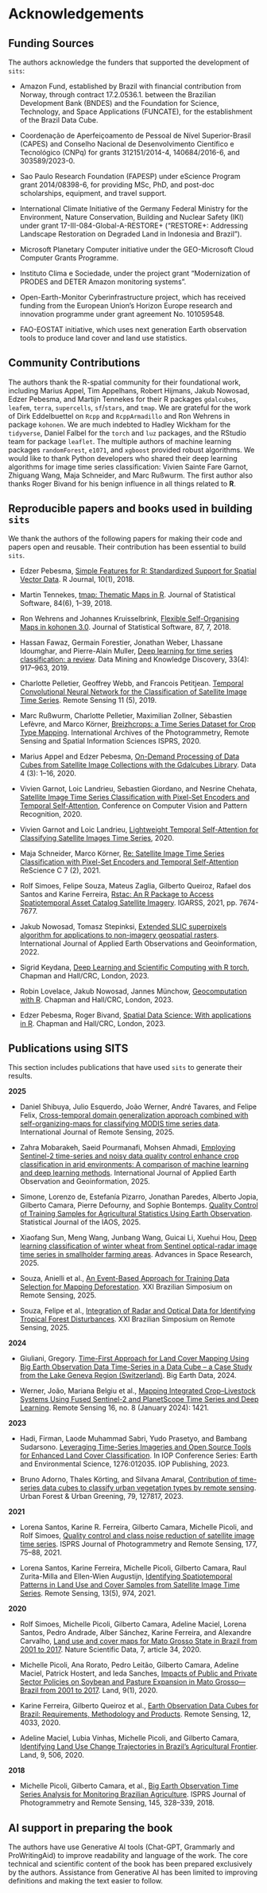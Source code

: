 # Acknowledgements {.unnumbered}

## Funding Sources {.unnumbered}

The authors acknowledge the funders that supported the development of `sits`:

- Amazon Fund, established by Brazil with financial contribution from Norway, through contract 17.2.0536.1. between the Brazilian Development Bank (BNDES) and the Foundation for Science, Technology, and Space Applications (FUNCATE), for the establishment of the Brazil Data Cube.

- Coordenação de Aperfeiçoamento de Pessoal de Nível Superior-Brasil (CAPES) and Conselho Nacional de Desenvolvimento Científico e Tecnológico (CNPq) for grants 312151/2014-4, 140684/2016-6, and 303589/2023-0.

- Sao Paulo Research Foundation (FAPESP) under eScience Program grant 2014/08398-6, for providing MSc, PhD, and post-doc scholarships, equipment, and travel support.  

- International Climate Initiative of the Germany Federal Ministry for the Environment, Nature Conservation, Building and Nuclear Safety (IKI) under grant 17-III-084-Global-A-RESTORE+ (“RESTORE+: Addressing Landscape Restoration on Degraded Land in Indonesia and Brazil”). 

- Microsoft Planetary Computer initiative under the GEO-Microsoft Cloud Computer Grants Programme. 

- Instituto Clima e Sociedade, under the project grant "Modernization of PRODES and DETER Amazon monitoring systems". 

- Open-Earth-Monitor Cyberinfrastructure project, which has received funding from the European Union’s Horizon Europe research and innovation programme under grant agreement No. 101059548.

- FAO-EOSTAT initiative, which uses next generation Earth observation tools to produce land cover and land use statistics.


## Community Contributions {.unnumbered}

The authors thank the R-spatial community for their foundational work, including Marius Appel, Tim Appelhans, Robert Hijmans, Jakub Nowosad, Edzer Pebesma, and Martijn Tennekes for their R packages `gdalcubes`,  `leafem`, `terra`, `supercells`, `sf`/`stars`, and `tmap`. We are grateful for the work of Dirk Eddelbuettel on `Rcpp` and `RcppArmadillo` and Ron Wehrens in package `kohonen`. We are much indebted to Hadley Wickham for the `tidyverse`, Daniel Falbel for the `torch` and `luz` packages, and the RStudio team for package `leaflet`. The multiple authors of machine learning packages `randomForest`, `e1071`, and `xgboost` provided robust algorithms. We would like to thank Python developers who shared their deep learning algorithms for image time series classification: Vivien Sainte Fare Garnot, Zhiguang Wang, Maja Schneider, and Marc Rußwurm. The first author also thanks Roger Bivand for his benign influence in all things related to **R**.  

## Reproducible papers and books used in building `sits` {.unnumbered}

We thank the authors of the following papers for making their code and papers open and reusable. Their contribution has been essential to build `sits`.  

- Edzer Pebesma, [Simple Features for R: Standardized Support for Spatial Vector Data](https://journal.r-project.org/archive/2018/RJ-2018-009/RJ-2018-009.pdf). R Journal, 10(1), 2018.

- Martin Tennekes, [tmap: Thematic Maps in R](https://www.jstatsoft.org/article/view/v084i06). Journal of Statistical Software, 84(6), 1–39, 2018.

- Ron Wehrens and Johannes Kruisselbrink, [Flexible Self-Organising Maps in kohonen 3.0](https://doi.org/10.18637/jss.v087.i07). Journal of Statistical Software, 87, 7, 2018.

- Hassan Fawaz, Germain Forestier, Jonathan Weber, Lhassane Idoumghar,  and Pierre-Alain Muller, [Deep learning for time series classification: a review](https://doi.org/10.1007/s10618-019-00619-1). Data Mining and Knowledge Discovery, 33(4): 917--963, 2019.

- Charlotte Pelletier, Geoffrey Webb, and Francois Petitjean. [Temporal Convolutional Neural Network for the Classification of Satellite Image Time Series](https://doi.org/10.3390/rs11050523). Remote Sensing 11 (5), 2019.

- Marc Rußwurm, Charlotte Pelletier, Maximilian Zollner, Sèbastien Lefèvre, and Marco Körner, [Breizhcrops: a Time Series Dataset for Crop Type Mapping](https://doi.org/10.5194/isprs-archives-XLIII-B2-2020-1545-2020). International Archives of the Photogrammetry, Remote Sensing and Spatial Information Sciences ISPRS, 2020. 

- Marius Appel and Edzer Pebesma, [On-Demand Processing of Data Cubes from Satellite Image Collections with the Gdalcubes Library](https://doi.org/10.3390/data4030092). Data 4 (3): 1--16, 2020.

- Vivien Garnot, Loic Landrieu, Sebastien Giordano, and Nesrine Chehata, [Satellite Image Time Series Classification with Pixel-Set Encoders and Temporal Self-Attention](https://doi.org/10.1109/CVPR42600.2020.01234), Conference on Computer Vision and Pattern Recognition, 2020.

- Vivien Garnot  and Loic Landrieu, [Lightweight Temporal Self-Attention  for Classifying Satellite Images Time Series](https://arxiv.org/pdf/2007.00586), 2020.

- Maja Schneider, Marco Körner, [Re: Satellite Image Time Series Classification with Pixel-Set Encoders and Temporal Self-Attention](https://doi.org/10.5281/zenodo.4835356) ReScience C 7 (2), 2021.

- Rolf Simoes, Felipe Souza, Mateus Zaglia, Gilberto Queiroz, Rafael dos Santos and Karine Ferreira, [Rstac: An R Package to Access Spatiotemporal Asset Catalog Satellite Imagery](http://www.brazildatacube.org/en/rstac-an-r-package-to-access-spatiotemporal-asset-catalog-satellite-imagery-2/). IGARSS, 2021, pp. 7674-7677.

- Jakub Nowosad, Tomasz Stepinksi, [Extended SLIC superpixels algorithm for applications to non-imagery geospatial rasters](https://doi.org/10.1016/j.jag.2022.102935). International Journal of Applied Earth Observations and Geoinformation, 2022.

- Sigrid Keydana, [Deep Learning and Scientific Computing with R torch](https://skeydan.github.io/Deep-Learning-and-Scientific-Computing-with-R-torch/), Chapman and Hall/CRC, London, 2023.

- Robin Lovelace, Jakub Nowosad, Jannes Münchow, [Geocomputation with R](https://r.geocompx.org/). Chapman and Hall/CRC, London, 2023.

- Edzer Pebesma, Roger Bivand, [Spatial Data Science: With applications in R](https://r-spatial.org/book/). Chapman and Hall/CRC, London, 2023.

## Publications using SITS {.unnumbered}

This section includes publications that have used `sits` to generate their results.

**2025**

- Daniel Shibuya, Julio Esquerdo, João Werner, André Tavares, and Felipe Felix,  [Cross-temporal domain generalization approach combined with self-organizing-maps for classifying MODIS time series data](https://doi.org/10.1080/01431161.2025.2527988). International Journal of Remote Sensing, 2025.

- Zahra Mobarakeh, Saeid Pourmanafi, Mohsen Ahmadi, [Employing Sentinel-2 time-series and noisy data quality control enhance crop classification in arid environments: A comparison of machine learning and deep learning methods](https://doi.org/10.1016/j.jag.2025.104678). International Journal of Applied Earth Observation and Geoinformation, 2025.

- Simone, Lorenzo de, Estefanía Pizarro, Jonathan Paredes, Alberto Jopia, Gilberto Camara, Pierre Defourny, and Sophie Bontemps. [Quality Control of Training Samples for Agricultural Statistics Using Earth Observation](https://doi.org/10.1177/18747655251338033). Statistical Journal of the IAOS, 2025.

- Xiaofang Sun, Meng Wang, Junbang Wang, Guicai Li, Xuehui Hou, [Deep learning classification of winter wheat from Sentinel optical-radar image time series in smallholder farming areas](https://doi.org/10.1016/j.asr.2024.11.038). Advances in Space Research, 2025.

- Souza, Anielli et al., [An Event-Based Approach for Training Data Selection for Mapping Deforestation](https://proceedings.science/sbsr-2025/trabalhos/an-event-based-approach-for-training-data-selection-for-mapping-deforestation). XXI Brazilian Simposium on Remote Sensing, 2025.

- Souza, Felipe et al., [Integration of Radar and Optical Data for Identifying Tropical Forest Disturbances](https://proceedings.science/sbsr-2025/trabalhos/integration-of-radar-and-optical-data-for-identifying-tropical-forest-disturbanc). XXI Brazilian Simposium on Remote Sensing, 2025.

**2024**

- Giuliani, Gregory. [Time-First Approach for Land Cover Mapping Using Big Earth Observation Data Time-Series in a Data Cube – a Case Study from the Lake Geneva Region (Switzerland)](https://doi.org/10.1080/20964471.2024.2323241). Big Earth Data, 2024. 

- Werner, João, Mariana Belgiu et al., [Mapping Integrated Crop–Livestock Systems Using Fused Sentinel-2 and PlanetScope Time Series and Deep Learning](https://doi.org/10.3390/rs16081421). Remote Sensing 16, no. 8 (January 2024): 1421. 

**2023**

- Hadi, Firman, Laode Muhammad Sabri, Yudo Prasetyo, and Bambang Sudarsono. [Leveraging Time-Series Imageries and Open Source Tools for Enhanced Land Cover Classification](https://doi.org/10.1088/1755-1315/1276/1/012035). In IOP Conference Series: Earth and Environmental Science, 1276:012035. IOP Publishing, 2023. 

- Bruno Adorno, Thales Körting, and Silvana Amaral, [Contribution of time-series data cubes to classify urban vegetation types by remote sensing](https://doi.org/10.1016/j.ufug.2022.127817). Urban Forest & Urban Greening, 79, 127817, 2023.

**2021**

- Lorena Santos, Karine R. Ferreira, Gilberto Camara, Michelle Picoli, and Rolf Simoes, [Quality control and class noise reduction of satellite image time series](https://doi.org/10.1016/j.isprsjprs.2021.04.014). ISPRS Journal of Photogrammetry and Remote Sensing, 177, 75--88, 2021.

- Lorena Santos, Karine Ferreira, Michelle Picoli, Gilberto Camara, Raul Zurita-Milla and Ellen-Wien Augustijn, [Identifying Spatiotemporal Patterns in Land Use and Cover Samples from Satellite Image Time Series](https://doi.org/10.3390/rs13050974). Remote Sensing, 13(5), 974, 2021.


**2020**

- Rolf Simoes, Michelle Picoli, Gilberto Camara, Adeline Maciel, Lorena Santos, Pedro Andrade, Alber Sánchez, Karine Ferreira, and Alexandre Carvalho, [Land use and cover maps for Mato Grosso State in Brazil from 2001 to 2017](https://doi.org/10.1038/s41597-020-0371-4). Nature Scientific Data, 7, article 34, 2020.

- Michelle Picoli, Ana Rorato, Pedro Leitão, Gilberto Camara, Adeline Maciel, Patrick Hostert, and Ieda Sanches, [Impacts of Public and Private Sector Policies on Soybean and Pasture Expansion in Mato Grosso—Brazil from 2001 to 2017](https://doi.org/10.3390/land9010020). Land, 9(1), 2020. 

- Karine Ferreira, Gilberto Queiroz et al., [Earth Observation Data Cubes for Brazil: Requirements, Methodology and Products](https://doi.org/10.3390/rs12244033). Remote Sensing, 12, 4033, 2020.

- Adeline Maciel, Lubia Vinhas, Michelle Picoli, and Gilberto Camara, [Identifying Land Use Change Trajectories in Brazil’s Agricultural Frontier](https://doi.org/10.3390/land9120506). Land, 9, 506, 2020.

**2018**

- Michelle Picoli, Gilberto Camara, et al.,  [Big Earth Observation Time Series Analysis for Monitoring Brazilian Agriculture](https://doi.org/10.1016/j.isprsjprs.2018.08.007). ISPRS Journal of Photogrammetry and Remote Sensing, 145, 328--339, 2018.

## AI support in preparing the book {-}

The authors have use Generative AI tools (Chat-GPT, Grammarly and ProWritingAid) to improve readability and language of the work. The core technical and scientific content of the book has been prepared exclusively by the authors. Assistance from Generative AI has been limited to improving definitions and making the text easier to follow.